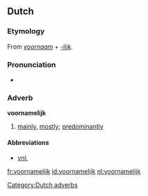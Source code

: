 ==Dutch==
===Etymology===
From ''[[voornaam]]'' + ''[[-lijk]]''.

===Pronunciation===
* {{audio|Nl-voornamelijk.ogg|audio}}

===Adverb===
'''voornamelijk'''

# [[mainly]], [[mostly]]; [[predominantly]]

====Abbreviations====
* [[vnl.]]

[[Category:Dutch adverbs]]

[[fr:voornamelijk]]
[[id:voornamelijk]]
[[nl:voornamelijk]]